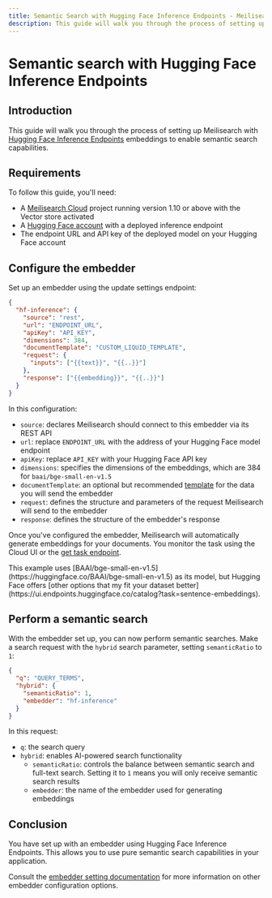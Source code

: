 ```yaml
---
title: Semantic Search with Hugging Face Inference Endpoints - Meilisearch documentation
description: This guide will walk you through the process of setting up Meilisearch with Hugging Face Inference Endpoints.
---
```


# Semantic search with Hugging Face Inference Endpoints

## Introduction

This guide will walk you through the process of setting up Meilisearch with [Hugging Face Inference Endpoints](https://ui.endpoints.huggingface.co/) embeddings to enable semantic search capabilities.

## Requirements

To follow this guide, you'll need:

- A [Meilisearch Cloud](https://www.meilisearch.com/cloud) project running version 1.10 or above with the Vector store activated
- A [Hugging Face account](https://huggingface.co/) with a deployed inference endpoint
- The endpoint URL and API key of the deployed model on your Hugging Face account

## Configure the embedder

Set up an embedder using the update settings endpoint:

```json
{
  "hf-inference": {
    "source": "rest",
    "url": "ENDPOINT_URL",
    "apiKey": "API_KEY",
    "dimensions": 384,
    "documentTemplate": "CUSTOM_LIQUID_TEMPLATE",
    "request": {
      "inputs": ["{{text}}", "{{..}}"]
    },
    "response": ["{{embedding}}", "{{..}}"]
  }
}
```

In this configuration:

- `source`: declares Meilisearch should connect to this embedder via its REST API
- `url`: replace `ENDPOINT_URL` with the address of your Hugging Face model endpoint
- `apiKey`: replace `API_KEY` with your Hugging Face API key
- `dimensions`: specifies the dimensions of the embeddings, which are 384 for `baai/bge-small-en-v1.5`
- `documentTemplate`: an optional but recommended [template](/learn/ai_powered_search/getting_started_with_ai_search) for the data you will send the embedder
- `request`: defines the structure and parameters of the request Meilisearch will send to the embedder
- `response`: defines the structure of the embedder's  response

Once you've configured the embedder, Meilisearch will automatically generate embeddings for your documents. You monitor the task using the Cloud UI or the [get task endpoint](/reference/api/tasks).

<Capsule intent="note">
This example uses [BAAI/bge-small-en-v1.5](https://huggingface.co/BAAI/bge-small-en-v1.5) as its model, but Hugging Face offers [other options that my fit your dataset better](https://ui.endpoints.huggingface.co/catalog?task=sentence-embeddings).
</Capsule>

## Perform a semantic search

With the embedder set up, you can now perform semantic searches. Make a search request with the `hybrid` search parameter, setting `semanticRatio` to `1`:

```json
{
  "q": "QUERY_TERMS",
  "hybrid": {
    "semanticRatio": 1,
    "embedder": "hf-inference"
  }
}
```

In this request:

- `q`: the search query
- `hybrid`: enables AI-powered search functionality
  - `semanticRatio`: controls the balance between semantic search and full-text search. Setting it to `1` means you will only receive semantic search results
  - `embedder`: the name of the embedder used for generating embeddings

## Conclusion

You have set up with an embedder using Hugging Face Inference Endpoints. This allows you to use pure semantic search capabilities in your application.

Consult the [embedder setting documentation](/reference/api/settings#embedders-experimental) for more information on other embedder configuration options.
